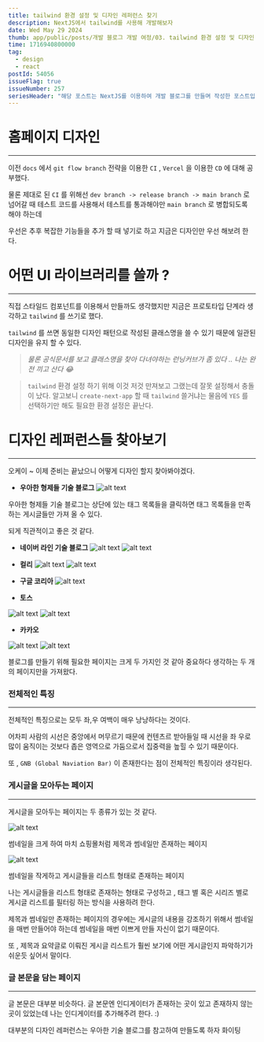 ```yaml
---
title: tailwind 환경 설정 및 디자인 레퍼런스 찾기
description: NextJS에서 tailwind를 사용해 개발해보자
date: Wed May 29 2024
thumb: app/public/posts/개발 블로그 개발 여정/03. tailwind 환경 설정 및 디자인 레퍼런스 찾기/image.png
time: 1716940800000
tag:
  - design
  - react
postId: 54056
issueFlag: true
issueNumber: 257
seriesHeader: "해당 포스트는 NextJS를 이용하여 개발 블로그를 만들며 작성한 포스트입니다.\r\n\r\n기술 블로그의 전체 코드는 [yonglog github](https://github.com/yonghyeun/yonglog) 에서 확인 하실 수 있습니다."
---
```


# 홈페이지 디자인

---

이전 `docs` 에서 `git flow branch` 전략을 이용한 `CI` , `Vercel` 을 이용한 `CD` 에 대해 공부했다.

물론 제대로 된 `CI` 를 위해선 `dev branch -> release branch -> main branch` 로 넘어갈 때 테스트 코드를 사용해서 테스트를 통과해야만 `main branch` 로 병합되도록 해야 하는데

우선은 추후 복잡한 기능들을 추가 할 때 넣기로 하고 지금은 디자인만 우선 해보려 한다.

# 어떤 UI 라이브러리를 쓸까 ?

---

직접 스타일드 컴포넌트를 이용해서 만들까도 생각했지만 지금은 프로토타입 단계라 생각하고 `tailwind` 를 쓰기로 했다.

`tailwind` 를 쓰면 동일한 디자인 패턴으로 작성된 클래스명을 쓸 수 있기 때문에 일관된 디자인을 유지 할 수 있다.

> _물론 공식문서를 보고 클래스명을 찾아 다녀야하는 런닝커브가 좀 있다 .. 나는 완전 끼고 산다 😂_

> `tailwind` 환경 설정 하기 위해 이것 저것 만져보고 그랬는데 잘못 설정해서 충돌이 났다.
> 알고보니 `create-next-app` 할 때 `tailwind` 쓸거냐는 물음에 `YES` 를 선택하기만 해도 필요한 환경 설정은 끝난다.

# 디자인 레퍼런스들 찾아보기

---

오케이 ~ 이제 준비는 끝났으니 어떻게 디자인 할지 찾아봐야겠다.

- **우아한 형제들 기술 블로그**
  ![alt text](image.png)

우아한 형제들 기술 블로그는 상단에 있는 태그 목록들을 클릭하면 태그 목록들을 만족하는 게시글들만 가져 올 수 있다.

되게 직관적이고 좋은 것 같다.

- **네이버 라인 기술 블로그**
  ![alt text](image-1.png)
  ![alt text](image-2.png)

- **컬리**
  ![alt text](image-7.png)
  ![alt text](image-3.png)

- **구글 코리아**
  ![alt text](image-4.png)

- **토스**

![alt text](image-5.png)
![alt text](image-6.png)

- **카카오**

![alt text](image-8.png)
![alt text](image-9.png)

블로그를 만들기 위해 필요한 페이지는 크게 두 가지인 것 같아 중요하다 생각하는 두 개의 페이지만을 가져왔다.

### 전체적인 특징

---

전체적인 특징으로는 모두 좌,우 여백이 매우 낭낭하다는 것이다.

어차피 사람의 시선은 중앙에서 머무르기 때문에 컨텐츠르 받아들일 때 시선을 좌 우로 많이 움직이는 것보다 좁은 영역으로 가둠으로서 집중력을 높힐 수 있기 때문이다.

또 , `GNB (Global Naviation Bar)` 이 존재한다는 점이 전체적인 특징이라 생각된다.

### 게시글을 모아두는 페이지

---

게시글을 모아두는 페이지는 두 종류가 있는 것 같다.

![alt text](image-1.png)

썸네일을 크게 하여 마치 쇼핑몰처럼 제목과 썸네일만 존재하는 페이지

![alt text](image-8.png)

썸네일을 작게하고 게시글들을 리스트 형태로 존재하는 페이지

나는 게시글들을 리스트 형태로 존재하는 형태로 구성하고 , 태그 별 혹은 시리즈 별로 게시글 리스트를 필터링 하는 방식을 사용하려 한다.

제목과 썸네일만 존재하는 페이지의 경우에는 게시글의 내용을 강조하기 위해서 썸네일을 매번 만들어야 하는데 썸네일을 매번 이쁘게 만들 자신이 없기 때문이다.

또 , 제목과 요약글로 이뤄진 게시글 리스트가 훨씬 보기에 어떤 게시글인지 파악하기가 쉬운듯 싶어서 말이다.

### 글 본문을 담는 페이지

---

글 본문은 대부분 비슷하다. 글 본문엔 인디게이터가 존재하는 곳이 있고 존재하지 않는 곳이 있었는데 나는 인디게이터를 추가해주려 한다. :)

대부분의 디자인 레퍼런스는 우아한 기술 블로그를 참고하여 만들도록 하자 화이팅
